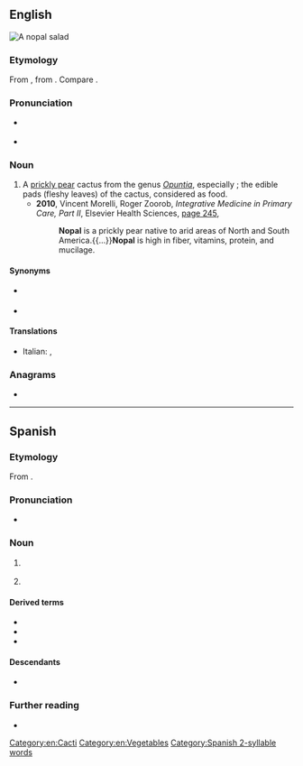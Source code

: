 ==English==
[[File:Nopalsalad.jpg|right|thumb|A '''nopal''' salad]]
{{wikipedia}}

===Etymology===
From {{bor|en|es|nopal}}, from {{der|en|nci|nohpalli||Opuntia cactus}}. Compare {{m|en|nopales}}.

===Pronunciation===
* {{a|GA}} {{IPA|en|/noʊˈpɑl/}}
* {{a|UK}} {{IPA|en|/ˈnəʊpəl/}}

===Noun===
{{en-noun|s|nopal}}

# A [[prickly pear]] cactus from the genus ''[[Opuntia]]'', especially {{taxlink|Opuntia cochinellifera|species|noshow=1}}; the edible pads (fleshy leaves) of the cactus, considered as food.
#* '''2010''', Vincent Morelli, Roger Zoorob, ''Integrative Medicine in Primary Care, Part II'', Elsevier Health Sciences, [https://books.google.com.au/books?id=G5wTj8LYEacC&pg=PA245&dq=%22nopal%22%7C%22nopals%22&hl=en&sa=X&ved=2ahUKEwiU6peJ9c7qAhWDxDgGHV7gAysQ6AEwFnoECFYQAg#v=onepage&q=%22nopal%22%7C%22nopals%22&f=false page 245],
#*: '''Nopal''' is a prickly pear native to arid areas of North and South America.{{...}}'''Nopal''' is high in fiber, vitamins, protein, and mucilage.

====Synonyms====
* {{sense|cactus of genus Opuntia}} {{l|en|prickly pear}}
* {{sense|edible pads of the cactus}} {{l|en|nopales}}

====Translations====
{{trans-top|cactus of genus ''Opuntia''}}
* Italian: {{t|it|nopal|m}}, {{t|it|nopale|m}}
{{trans-mid}}
{{trans-bottom}}

===Anagrams===
* {{anagrams|en|a=alnop|Plano|Polan|onlap|plano-}}

[[Category:en:Cacti]]
[[Category:en:Vegetables]]

----

==Spanish==
{{wikipedia|lang=es}}

===Etymology===
From {{bor|es|nci|nohpalli}}.

===Pronunciation===
* {{es-IPA}}

===Noun===
{{es-noun|m}}

# {{l|en|nopal}} {{gloss|plant}}
#: {{syn|es|chumbera|higuera chumba|higuera de Indias|higuera de pala|higuera de tuna}}
# {{l|en|nopal}} {{gloss|vegetable, nopal plant pads}}
#: {{syn|es|tuna|nopalitos}}

====Derived terms====
* {{l|es|nopaleda}}
* {{l|es|nopalera}}
* {{l|es|nopalito}}

====Descendants====
* {{desc|en|nopal}}

===Further reading===
* {{R:DRAE 2001}}

[[Category:Spanish 2-syllable words]]
{{topics|es|Cacti|Plants|Vegetables}}